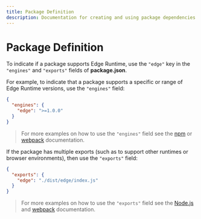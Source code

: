 ```yaml
---
title: Package Definition
description: Documentation for creating and using package dependencies
---
```


# Package Definition

To indicate if a package supports Edge Runtime, use the `"edge"` key in the `"engines"` and `"exports"` fields of **package.json**.

For example, to indicate that a package supports a specific or range of Edge Runtime versions, use the `"engines"` field:

```json
{
  "engines": {
    "edge": ">=1.0.0"
  }
}
```

> For more examples on how to use the `"engines"` field see the [npm](https://docs.npmjs.com/cli/v8/configuring-npm/package-json#engines) or [webpack](https://webpack.js.org/guides/package-exports/#target-environment) documentation.

If the package has multiple exports (such as to support other runtimes or browser environments), then use the `"exports"` field:

```json
{
  "exports": {
    "edge": "./dist/edge/index.js"
  }
}
```

> For more examples on how to use the `"exports"` field see the [Node.js](https://nodejs.org/dist/latest/docs/api/packages.html#conditional-exports) and [webpack](https://webpack.js.org/guides/package-exports/) documentation.
